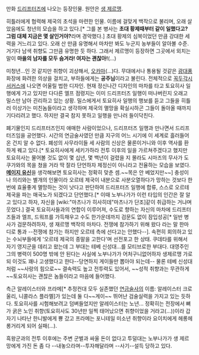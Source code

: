 만화 [[드리프터즈]]에 나오는 등장인물. 원안은 [[생 제르맹]].

히틀러에게 협력해 제국의 초석을 마련한 인물. 이름에 걸맞게 백작으로 불리며, 오래 살았음에도 청년의 모습을 하고 있다.[* 그를 본 병사는 '''초대 황제때부터 같이 일했다고? 그럼 대체 지금은 몇 살인거야?'''라며 경악했다.] 초대 황제의 심복이었던 만큼 강대한 세력을 거느리고 있다. 오래 산 만큼 유명해서 마차만 봐도 누군지 농부들이 알아볼 수준. 거기다 남색 취향도 그만큼 유명한 듯 하다. 그래서 제르맹이 등장하면 그곳에서 외치는 말이 '''마을의 남자를 모두 숨겨라! 여자는 괜찮아!'''(...)
 
미청년...인 것 같지만 취향이 괴상해서, [[오카마]](...)다. 무대에서나 통용될 것같은 [[광대]]풍 화장에 화려한 의상을 걸치고, 부하들에게는 '''공주님'''이라고 불린다. 전체적으로 [[꼭두각시 서커스]]에 나오면 어울릴 법한 디자인. 현재 정신나간 디자인의 마차를 타고 토요히사 일행에게 가고 있지만 다다른 엘프 점령지는 이미 드리프터즈 일행이 떠나버린지 오래고 밀스만 남아 괸리하고 있는 상황. 밀스에게서 토요히사 일행의 행보를 듣고 그들을 히틀러 이상가는 미친놈들이라고 생각하며 제국의 멸망을 확실시하곤 그들이 돌아올 때까지 기다리려고 했다. 하지만 결국 참지 못하고 일행을 만나러 들이닥친다.
 
폐기물인지 드리프터즈인지 애매한 사람이었으나, 드리프터즈 일행과 만나면서 드리프터즈임을 공언했다. 시간의 연금술사였던 만큼 지구의 어느 시기에 이 세계로 흘러들어온 건지 알 수 없다. 폐성의 사무라이들 세 사람의 신상은 물론이거니와 이후 역사를 환하게 꿰고 있다.[* 토요히사에게 세키가하라 전투 이후의 일을 가르쳐주겠다고 했지만 토요히사는 물어볼 것도 없이 몇 십년, 몇 백년이 걸렸을 지 몰라도 시마즈의 무사가 도쿠가와의 목을 쳤을 거라 딱 잘라 단언하자 제정신이 아니라고 전율하는 모습을 보였다. '''[[메이지 유신]]'''을 생각해보면 토요히사는 정확히 맞춘 셈.~~목은 안 베었지만~~] 충성이나 의리와는 별개의 인물이라 오르테 제국이 내분으로 사분오열하다가 망하는 것보다 한 번에 효율좋게 멸망하는 것이 낫다고 판단하여 드리프터즈 일행에 합류, 스스로 오르테 제국을 파는 매국노가 되겠다고 단언했다.[* 이때 노부나가가 이런 타입의 인간은 잘 알고 있다고 하자, 자신을 [wiki:"마츠나가 히사히데"마츠나가 단조]같이 취급하는 거냐며 웃었다.] 결국 토요히사들과의 연합이 이루어져, 수도로 향하는 자신의 마차에 드리프터즈들과 엘프, 드워프를 가득채우고 수도 한가운데까지 검문도 없이 잠입성공[* 일반 병사가 검문하려하자, 생 재르맹 백작의 마차다. 전쟁에 참가하기 위해 왔다 라는 말 한마디로 통과 --전쟁에 참가는 하지만 오르테 측에 선다고는 안했다--]. 속편히 회의하고 있는 수뇌부들에게 '오르테 제국의 종말을 고한다'며 선전포고 한 상태. 쿠데타를 위해서 자기 영지군을 데리고 왔는데 그 부대는 테베 신성대...를 모티브로한 부대다. 대영주인 그의 병력이 500명 밖에 안 된다는 사실에 노부나가가 어처구니없어하자 생제르맹 가로되 이것도 꽤나 고생했다고 한다--당연하지 게이들만 뽑아야 되는데-- 물론 테베 신성대처럼 ~~사랑의 힘으로~~ 결속력도 높고 전투력도 있어서, ~~성적 취향과는 무관하게~~토요히사는 괜찮은 놈들이라고 마음에 들어했다.
 
측근 알레이스터와 프라메[* 추정컨대 모두 실존했던 [[연금술사]]의 이름: 알레이스터 크로울리, 니콜라스 플라멜]가 있는데 둘 다~~게이~~ 뛰어난 검술실력을 가지고 있는 듯하다. 토요히사를 시험해보려고 덤벼들었지만 알레이스터는 노년... 정확히는 전장에서 뼈가 굵은 노인 취향(토요히사도 30년만 일찍 태어났으면 취향이었을 거라고(...))이라 갑자기 나타난 한니발에게 뿅 갔고 프라메는 포니테일 미소년 취향이라 요이치에게 헤롱헤롱거리게 되어 실패(...).
 
흑왕군과의 전투 이후에는 주변 군벌과 싸울 돈이 없다고 투덜대는 노부나가가 생 제르망에게 가진 돈 좀 다 --내놓으라며--투자해달라며 --사기--설득 당하고 있다.
